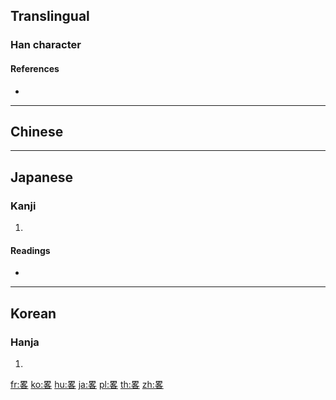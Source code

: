 {{character info/new}}
{{also|略}}
==Translingual==

===Han character===
{{Han char|rn=102|rad=田|as=06|sn=11|four=|canj=WHER,XWHER|ids=⿱田各}}

====References====
* {{Han ref|kx=0763.031|dkj=21840|dj=1172.090|hdz=42541.111|uh=7567|ud=30055}}

----

==Chinese==
{{zh-see|略|v}}

----

==Japanese==

===Kanji===
{{ja-kanji|grade=|rs=田06}}

# {{alternative form of|略|lang=ja}}

====Readings====
* {{ja-readings|on=[[りゃく]] (ryaku)|kun=[[おさめる]] (osameru), [[はかる]] (hakaru), [[ほぼ]] (hobo)|nanori=}}

----

==Korean==

===Hanja===
{{ko-hanja|hangeul=[[략]]>[[약]]|eumhun=|rv=ryak>yak|mr=ryak>yak|y=lyak>yak}}

# {{defn|lang=ko|sort=田06}}

[[fr:畧]]
[[ko:畧]]
[[hu:畧]]
[[ja:畧]]
[[pl:畧]]
[[th:畧]]
[[zh:畧]]